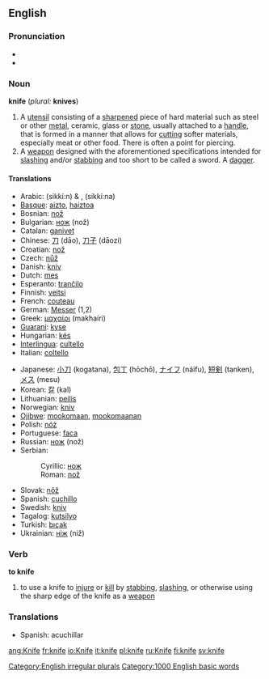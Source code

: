 ==English==
=== Pronunciation ===
*{{IPA|/naɪf/}}
*{{audio|en-us-knife.ogg|Audio (US)}}

=== Noun ===
'''knife''' (''plural:'' '''knives''')

#A [[utensil]] consisting of a [[sharpen]]ed piece of hard material such as steel or other [[metal]], ceramic, glass or [[stone]], usually attached to a [[handle]], that is formed in a manner that allows for [[cut]]ting softer materials, especially meat or other food. There is often a point for piercing.
#A [[weapon]] designed with the aforementioned specifications intended for [[slash]]ing and/or [[stab]]bing and too short to be called a sword.  A [[dagger]].

==== Translations ====
{{top}}
*Arabic: {{ARchar|[[سكين]]}} (sikkí:n) {{m}} & {{f}}, {{ARchar|[[سكينة]]}} (sikkí:na) {{f}}
*[[Basque]]: [[aizto]], [[haiztoa]]
*Bosnian: [[nož#Bosnian|nož]] {{m}}
*Bulgarian: [[нож]] (nož) {{m}}
*Catalan: [[ganivet]] {{m}}
*Chinese: [[刀]] (dāo), [[刀子]] (dāozi)
*Croatian: [[nož#Croatian|nož]] {{m}}
*Czech: [[nůž]] {{m}}
*Danish: [[kniv]]
*Dutch: [[mes]] {{n}}
*Esperanto: [[tranĉilo]]
*Finnish: [[veitsi]]
*French: [[couteau]] {{m}}
*German: [[Messer]] {{n}} (1,2)
*Greek: [[μαχαίρι]] (makhaíri) {{n}}
*[[Guarani]]: [[kyse]]
*Hungarian: [[kés]]
*[[Interlingua]]: [[cultello]]
*Italian: [[coltello]] {{m}}
{{mid}}
*Japanese: [[小刀]] (kogatana), [[包丁]] (hōchō), [[ナイフ]] (náifu), [[短剣]] (tanken), [[メス]] (mesu)
*Korean: [[칼]] (kal)
*Lithuanian: [[peilis]] {{m}}
*Norwegian: [[kniv]]
*[[Ojibwe]]: [[mookomaan]], [[mookomaanan]] {{p}}
*Polish: [[nóż]] {{m}}
*Portuguese: [[faca]] {{f}}
*Russian: [[нож#Russian|нож]] (nož) {{m}}
*Serbian:
*:Cyrillic: [[нож#Serbian|нож]] {{m}}
*:Roman: [[nož#Serbian|nož]] {{m}}
*Slovak: [[nôž]] {{m}}
*Spanish: [[cuchillo]] {{m}}
*Swedish: [[kniv]] {{c}}
*Tagalog: [[kutsilyo]]
*Turkish: [[bıçak]]
*Ukrainian: [[ніж]] (niž) {{m}}
{{bottom}}

=== Verb ===
'''to knife'''
# to use a knife to [[injure]] or [[kill]] by [[stab]]bing, [[slash]]ing, or otherwise using the sharp edge of the knife as a [[weapon]]

===Translations===
*Spanish: acuchillar

[[Category:English irregular plurals]]
[[Category:1000 English basic words]]

[[ang:Knife]]
[[fr:knife]]
[[io:Knife]]
[[it:knife]]
[[pl:knife]]
[[ru:Knife]]
[[fi:knife]]
[[sv:knife]]